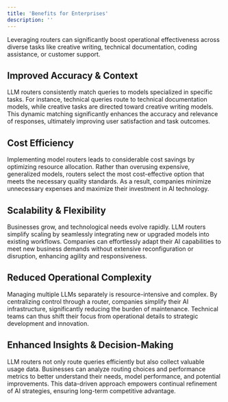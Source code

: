 ```yaml
---
title: 'Benefits for Enterprises'
description: ''
---
```


Leveraging routers can significantly boost operational effectiveness across diverse tasks like creative writing, technical documentation, coding assistance, or customer support.

## Improved Accuracy & Context

LLM routers consistently match queries to models specialized in specific tasks. For instance, technical queries route to technical documentation models, while creative tasks are directed toward creative writing models. This dynamic matching significantly enhances the accuracy and relevance of responses, ultimately improving user satisfaction and task outcomes.

## Cost Efficiency

Implementing model routers leads to considerable cost savings by optimizing resource allocation. Rather than overusing expensive, generalized models, routers select the most cost-effective option that meets the necessary quality standards. As a result, companies minimize unnecessary expenses and maximize their investment in AI technology.

## Scalability & Flexibility

Businesses grow, and technological needs evolve rapidly. LLM routers simplify scaling by seamlessly integrating new or upgraded models into existing workflows. Companies can effortlessly adapt their AI capabilities to meet new business demands without extensive reconfiguration or disruption, enhancing agility and responsiveness.

## Reduced Operational Complexity

Managing multiple LLMs separately is resource-intensive and complex. By centralizing control through a router, companies simplify their AI infrastructure, significantly reducing the burden of maintenance. Technical teams can thus shift their focus from operational details to strategic development and innovation.

## Enhanced Insights & Decision-Making

LLM routers not only route queries efficiently but also collect valuable usage data. Businesses can analyze routing choices and performance metrics to better understand their needs, model performance, and potential improvements. This data-driven approach empowers continual refinement of AI strategies, ensuring long-term competitive advantage.

